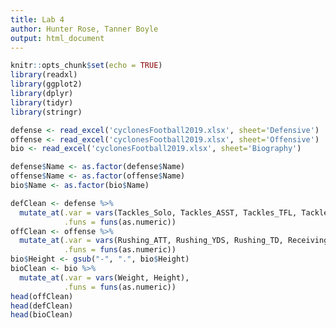 ```yaml
---
title: Lab 4
author: Hunter Rose, Tanner Boyle
output: html_document
---
```


```r
knitr::opts_chunk$set(echo = TRUE)
library(readxl)
library(ggplot2)
library(dplyr)
library(tidyr)
library(stringr)
```

```r
defense <- read_excel('cyclonesFootball2019.xlsx', sheet='Defensive')
offense <- read_excel('cyclonesFootball2019.xlsx', sheet='Offensive')
bio <- read_excel('cyclonesFootball2019.xlsx', sheet='Biography')
```

```r
defense$Name <- as.factor(defense$Name)
offense$Name <- as.factor(offense$Name)
bio$Name <- as.factor(bio$Name)
```

```r
defClean <- defense %>%
  mutate_at(.var = vars(Tackles_Solo, Tackles_ASST, Tackles_TFL, Tackles_Sack),
            .funs = funs(as.numeric))
offClean <- offense %>%
  mutate_at(.var = vars(Rushing_ATT, Rushing_YDS, Rushing_TD, Receiving_REC),
            .funs = funs(as.numeric))
bio$Height <- gsub("-", ".", bio$Height)
bioClean <- bio %>%
  mutate_at(.var = vars(Weight, Height),
            .funs = funs(as.numeric))
head(offClean)
head(defClean)
head(bioClean)
```


